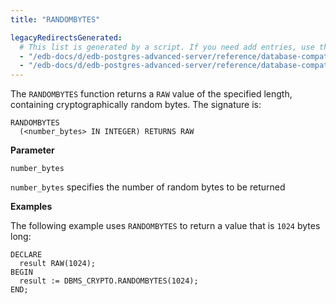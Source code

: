 ```yaml
---
title: "RANDOMBYTES"

legacyRedirectsGenerated:
  # This list is generated by a script. If you need add entries, use the `legacyRedirects` key.
  - "/edb-docs/d/edb-postgres-advanced-server/reference/database-compatibility-for-oracle-developers-built-in-package-guide/13/randombytes.html"
  - "/edb-docs/d/edb-postgres-advanced-server/reference/database-compatibility-for-oracle-developers-built-in-package-guide/latest/randombytes.html"
---
```


The `RANDOMBYTES` function returns a `RAW` value of the specified length, containing cryptographically random bytes. The signature is:

```text
RANDOMBYTES
  (<number_bytes> IN INTEGER) RETURNS RAW
```

**Parameter**

`number_bytes`

 `number_bytes` specifies the number of random bytes to be returned

**Examples**

The following example uses `RANDOMBYTES` to return a value that is `1024` bytes long:

```text
DECLARE
  result RAW(1024);
BEGIN
  result := DBMS_CRYPTO.RANDOMBYTES(1024);
END;
```
